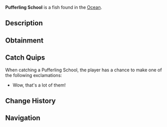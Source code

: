 {{FishInfobox
|image          = Pufferling School.png
|rarity         = Rare
|sea            = First Sea, Second Sea
|location       = [[Ocean]]
|sublocation    = 
|sources        = Fishing Net
|radar_location = 
|xp             = 1800
|weather        = Clear
|time           = Night
|season         = Summer, Autumn
|bait           = 
|base_weight    = 57
|base_value     = 2500
|weight_range   = 38
|base_chance    = 30
|base_resil     = 35
}}
'''Pufferling School''' is a {{Rarity|Rare}} fish found in the [[Ocean]].

== Description ==
{{Description|A school of awesome fish!|Bestiary Entry}}

== Obtainment ==
{{Description|Caught in oceans using a net.|Bestiary Hint}}

== Catch Quips ==
When catching a Pufferling School, the player has a chance to make one of the following exclamations:
* Wow, that's a lot of them!

== Change History ==
{{Change History|{{subst:Current Version}}}}

== Navigation ==
{{Fish Navbox|Ocean}}